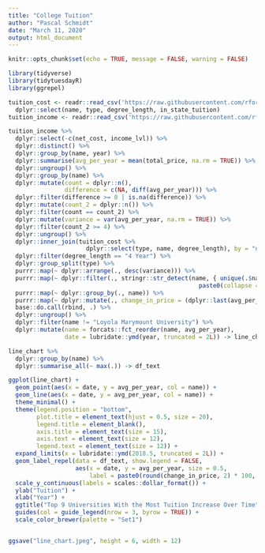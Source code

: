 ```yaml
---
title: "College Tuition"
author: "Pascal Schmidt"
date: "March 11, 2020"
output: html_document
---
```


```r
knitr::opts_chunk$set(echo = TRUE, message = FALSE, warning = FALSE)
```

```r
library(tidyverse)
library(tidytuesdayR)
library(ggrepel)
```

```r
tuition_cost <- readr::read_csv('https://raw.githubusercontent.com/rfordatascience/tidytuesday/master/data/2020/2020-03-10/tuition_cost.csv') %>%
  dplyr::select(name, type, degree_length, in_state_tuition)
tuition_income <- readr::read_csv('https://raw.githubusercontent.com/rfordatascience/tidytuesday/master/data/2020/2020-03-10/tuition_income.csv')
```

```r
tuition_income %>%
  dplyr::select(-c(net_cost, income_lvl)) %>%
  dplyr::distinct() %>%
  dplyr::group_by(name, year) %>%
  dplyr::summarise(avg_per_year = mean(total_price, na.rm = TRUE)) %>%
  dplyr::ungroup() %>%
  dplyr::group_by(name) %>%
  dplyr::mutate(count = dplyr::n(),
                difference = c(NA, diff(avg_per_year))) %>%
  dplyr::filter(difference >= 0 | is.na(difference)) %>%
  dplyr::mutate(count_2 = dplyr::n()) %>%
  dplyr::filter(count == count_2) %>%
  dplyr::mutate(variance = var(avg_per_year, na.rm = TRUE)) %>%
  dplyr::filter(count_2 >= 4) %>%
  dplyr::ungroup() %>%
  dplyr::inner_join(tuition_cost %>%
                      dplyr::select(type, name, degree_length), by = "name") %>%
  dplyr::filter(degree_length == "4 Year") %>%
  dplyr::group_split(type) %>%
  purrr::map(~ dplyr::arrange(., desc(variance))) %>%
  purrr::map(~ dplyr::filter(., stringr::str_detect(name, { unique(.$name)[1:3] } %>%
                                                      paste0(collapse = "|")))) %>%
  purrr::map(~ dplyr::group_by(., name)) %>%
  purrr::map(~ dplyr::mutate(., change_in_price = (dplyr::last(avg_per_year) - avg_per_year[1]) / avg_per_year[1])) %>%
  base::do.call(rbind, .) %>%
  dplyr::ungroup() %>%
  dplyr::filter(name != "Loyola Marymount University") %>%
  dplyr::mutate(name = forcats::fct_reorder(name, avg_per_year),
                date = lubridate::ymd(year, truncated = 2L)) -> line_chart

line_chart %>%
  dplyr::group_by(name) %>%
  dplyr::summarise_all(~ max(.)) -> df_text
```

```r
ggplot(line_chart) + 
  geom_point(aes(x = date, y = avg_per_year, col = name)) +
  geom_line(aes(x = date, y = avg_per_year, col = name)) +
  theme_minimal() +
  theme(legend.position = "bottom",
        plot.title = element_text(hjust = 0.5, size = 20),
        legend.title = element_blank(),
        axis.title = element_text(size = 15),
        axis.text = element_text(size = 12),
        legend.text = element_text(size = 12)) +
  expand_limits(x = lubridate::ymd(2018.5, truncated = 2L)) +
  geom_label_repel(data = df_text, show.legend = FALSE,
                   aes(x = date, y = avg_per_year, size = 0.5,
                       label = paste0(round(change_in_price, 2) * 100, "% ", type))) +
  scale_y_continuous(labels = scales::dollar_format()) +
  ylab("Tuition") +
  xlab("Year") +
  ggtitle("Top 9 Universities With the Most Tuition Increase Over Time") +
  guides(col = guide_legend(nrow = 3, byrow = TRUE)) +
  scale_color_brewer(palette = "Set1")


ggsave("line_chart.jpeg", height = 6, width = 12)
```




